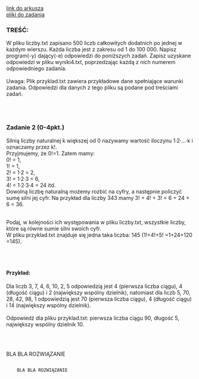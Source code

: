 
<div className="box_link"><a className="link" target="_blank" href="https://cke.gov.pl/images/_EGZAMIN_MATURALNY_OD_2015/Arkusze_egzaminacyjne/2019/formula_od_2015/informatyka/MIN-R2_1P-192.pdf">link do arkusza</a>
<br/>
<a className="link" href="http://cke.gov.pl/images/_EGZAMIN_MATURALNY_OD_2015/Arkusze_egzaminacyjne/2019/formula_od_2015/informatyka/Dane_PR2.zip">pliki do zadania</a>
<br/>
</div>

### TREŚĆ:
W pliku liczby.txt zapisano 500 liczb całkowitych dodatnich po jednej w każdym wierszu.
Każda liczba jest z zakresu od 1 do 100 000. Napisz program(-y) dający(-e) odpowiedzi do
poniższych zadań. Zapisz uzyskane odpowiedzi w pliku wyniki4.txt, poprzedzając każdą
z nich numerem odpowiedniego zadania.<br/><br/>
<span className="bold">Uwaga</span>: Plik przyklad.txt zawiera przykładowe dane spełniające warunki zadania.
Odpowiedzi dla danych z tego pliku są podane pod treściami zadań. 

<br/><br/>

### Zadanie 2   (0-4pkt.)
Silnią liczby naturalnej k większej od 0 nazywamy wartość iloczynu 1·2·…·k i oznaczamy
przez k!.<br/>
Przyjmujemy, że 0!=1. Zatem mamy:<br/>
0! = 1,<br/>
1! = 1,<br/>
2! = 1·2 = 2,<br/>
3! = 1·2·3 = 6,<br/>
4! = 1·2·3·4 = 24 itd.<br/>
Dowolną liczbę naturalną możemy rozbić na cyfry, a następnie policzyć sumę silni jej cyfr. Na
przykład dla liczby 343 mamy 3! + 4! + 3! = 6 + 24 + 6 = 36.<br/><br/>

Podaj, w kolejności ich występowania w pliku liczby.txt, wszystkie liczby, które są równe
sumie silni swoich cyfr.<br/>
W pliku przyklad.txt znajduje się jedna taka liczba: 145 (1!+4!+5! =1+24+120 =145). 

<br/><br/>

#### Przykład:
Dla liczb 3, 7, 4, 6, 10, 2, 5 odpowiedzią jest 4 (pierwsza liczba ciągu), 4 (długość ciągu) i 2
(największy wspólny dzielnik), natomiast dla liczb 5, 70, 28, 42, 98, 1 odpowiedzią jest 70
(pierwsza liczba ciągu), 4 (długość ciągu) i 14 (największy wspólny dzielnik).<br/><br/>
Odpowiedź dla pliku przyklad.txt: pierwsza liczba ciągu 90, długość 5, największy
wspólny dzielnik 10. 

<br/><br/>

<Dropdown title="PRZYKŁADOWE ROZWIĄZANIE">
    <p className={`dropdown_text`}>
        BLA BLA ROZWIĄZANIE
    </p>
</Dropdown>

<Dropdown title="PRZYKŁADOWE ROZWIĄZANIE">
    <Code>
    BLA BLA ROZWIĄZANIE
    </Code>
</Dropdown>